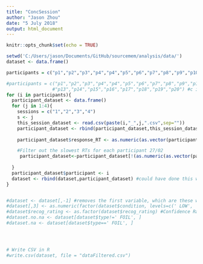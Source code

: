 ```yaml
---
title: "ConcSession"
author: "Jason Zhou"
date: "5 July 2018"
output: html_document
---
```


```r
knitr::opts_chunk$set(echo = TRUE)

```



```r
setwd('C:/Users/jason/Documents/GitHub/sourcemem/analysis/data/')
dataset <- data.frame()

participants = c("p1","p2","p3","p4","p4","p5","p6","p7","p8","p9","p10","p11","p12","p13","p15","p16","p17","p18","p19","p20") 

#participants = c("p1","p2","p3","p4","p4","p5","p6","p7","p8","p9","p10","p11","p12",
                 #"p13","p14","p15","p16","p17","p18","p19","p20") #c is vector, list is v general
for (i in participants){
  participant_dataset <- data.frame()
  for (j in 1:4){
    sessions = c("1","2","3","4")
    s <- j
    this_session_dataset <- read.csv(paste(i,"_",j,".csv",sep=""))
    participant_dataset <- rbind(participant_dataset,this_session_dataset)
    
    participant_dataset$response_RT <- as.numeric(as.vector(participant_dataset$response_RT))

    #Filter out the slowest RTs for each participant 27/02    
     participant_dataset<-participant_dataset[!(as.numeric(as.vector(participant_dataset$response_RT))>3*(median(as.numeric(as.vector(participant_dataset$response_RT)),na.rm=TRUE))), ]
    
  }
  participant_dataset$participant <- i
  dataset <- rbind(dataset,participant_dataset) #could have done this with lists, but because its all the same, we are doing it with one big dataset, added a new variable that identifies.
}


#dataset <- dataset[,-1] #removes the first variable, which are these weird row labels
#dataset[,3] <- as.numeric(factor(dataset$condition, levels=c(' LOW', ' HIGH')))
#dataset$recog_rating <- as.factor(dataset$recog_rating) #Confidence Ratings are Discrete
#dataset.no.na <- dataset[dataset$type!=' FOIL', ]
#dataset.na <- dataset[dataset$type==' FOIL', ]




# Write CSV in R
#write.csv(dataset, file = "dataFiltered.csv")

```

